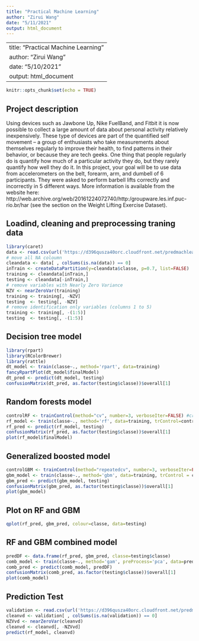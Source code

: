 ```yaml
---
title: "Practical Machine Learning"
author: "Zirui Wang"
date: "5/11/2021"
output: html_document
---
```

---
title: "Practical Machine Learning"
author: "Zirui Wang"
date: "5/10/2021"
output: html_document
---

```r
knitr::opts_chunk$set(echo = TRUE)
```
## Project description
Using devices such as Jawbone Up, Nike FuelBand, and Fitbit it is now possible to collect a large amount of data about personal activity relatively inexpensively. These type of devices are part of the quantified self movement – a group of enthusiasts who take measurements about themselves regularly to improve their health, to find patterns in their behavior, or because they are tech geeks. One thing that people regularly do is quantify how much of a particular activity they do, but they rarely quantify how well they do it. In this project, your goal will be to use data from accelerometers on the belt, forearm, arm, and dumbell of 6 participants. They were asked to perform barbell lifts correctly and incorrectly in 5 different ways. More information is available from the website here: http://web.archive.org/web/20161224072740/http:/groupware.les.inf.puc-rio.br/har (see the section on the Weight Lifting Exercise Dataset).

## Loadind, cleaning and preprocessing traning data
```r
library(caret)
data <- read.csv(url('https://d396qusza40orc.cloudfront.net/predmachlearn/pml-training.csv'))
# move all NA coloumn
cleandata <- data[ , colSums(is.na(data)) == 0]
inTrain <- createDataPartition(y=cleandata$classe, p=0.7, list=FALSE)
training <- cleandata[inTrain,]
testing <- cleandata[-inTrain,]
# remove variables with Nearly Zero Variance
NZV <- nearZeroVar(training)
training <- training[, -NZV]
testing  <- testing[, -NZV]
# remove identification only variables (columns 1 to 5)
training <- training[, -(1:5)]
testing  <- testing[, -(1:5)]
```

## Decision tree model
```r
library(rpart)
library(RColorBrewer)
library(rattle)
dt_model <- train(classe~., method='rpart', data=training)
fancyRpartPlot(dt_model$finalModel)
dt_pred <- predict(dt_model, testing)
confusionMatrix(dt_pred, as.factor(testing$classe))$overall[1]
```

## Random forests model
```r
controlRF <- trainControl(method="cv", number=3, verboseIter=FALSE) #cross validation
rf_model <- train(classe~., method='rf', data=training, trControl=controlRF, verbose = FALSE)
rf_pred <- predict(rf_model, testing)
confusionMatrix(rf_pred, as.factor(testing$classe))$overall[1]
plot(rf_model$finalModel)
```

## Generalized boosted model
```r
controlGBM <- trainControl(method="repeatedcv", number=3, verboseIter=FALSE) #cross validation
gbm_model <- train(classe~., method='gbm', data=training, trControl = controlGBM, verbose = FALSE)
gbm_pred <- predict(gbm_model, testing)
confusionMatrix(gbm_pred, as.factor(testing$classe))$overall[1]
plot(gbm_model)
```

## Plot on RF and GBM
```r
qplot(rf_pred, gbm_pred, colour=classe, data=testing)
```

## RF and GBM combined model
```r
predDF <- data.frame(rf_pred, gbm_pred, classe=testing$classe)
comb_model <- train(classe~., method='gam', preProcess='pca', data=predDF)
comb_pred <- predict(comb_model, predDF)
confusionMatrix(comb_pred, as.factor(testing$classe))$overall[1]
plot(comb_model)
```

## Prediction Test
```r
validation <- read.csv(url('https://d396qusza40orc.cloudfront.net/predmachlearn/pml-testing.csv'))
cleanvd <- validation[ , colSums(is.na(validation)) == 0]
NZVvd <- nearZeroVar(cleanvd)
cleanvd <- cleanvd[, -NZVvd]
predict(rf_model, cleanvd)
```